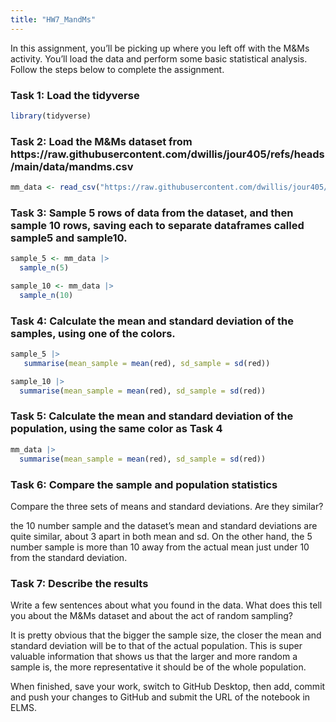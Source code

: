 ```yaml
---
title: "HW7_MandMs"
---
```


In this assignment, you'll be picking up where you left off with the M&Ms activity. You'll load the data and perform some basic statistical analysis. Follow the steps below to complete the assignment.

### Task 1: Load the tidyverse
```r
library(tidyverse)
```


### Task 2: Load the M&Ms dataset from https://raw.githubusercontent.com/dwillis/jour405/refs/heads/main/data/mandms.csv

```r
mm_data <- read_csv("https://raw.githubusercontent.com/dwillis/jour405/refs/heads/main/data/mandms.csv")
```


### Task 3: Sample 5 rows of data from the dataset, and then sample 10 rows, saving each to separate dataframes called sample5 and sample10.
```r
sample_5 <- mm_data |> 
  sample_n(5)

sample_10 <- mm_data |> 
  sample_n(10)
```



### Task 4: Calculate the mean and standard deviation of the samples, using one of the colors.
```r
sample_5 |> 
   summarise(mean_sample = mean(red), sd_sample = sd(red))
```

```r
sample_10 |> 
  summarise(mean_sample = mean(red), sd_sample = sd(red))
```



### Task 5: Calculate the mean and standard deviation of the population, using the same color as Task 4

```r
mm_data |>
  summarise(mean_sample = mean(red), sd_sample = sd(red))
```


### Task 6: Compare the sample and population statistics

Compare the three sets of means and standard deviations. Are they similar?

the 10 number sample and the dataset's mean and standard deviations are quite similar, about 3 apart in both mean and sd. On the other hand, the 5 number sample is more than 10 away from the actual mean just under 10 from the standard deviation. 

### Task 7: Describe the results

Write a few sentences about what you found in the data. What does this tell you about the M&Ms dataset and about the act of random sampling?

It is pretty obvious that the bigger the sample size, the closer the mean and standard deviation will be to that of the actual population. This is super valuable information that shows us that the larger and more random a sample is, the more representative it should be of the whole population. 

When finished, save your work, switch to GitHub Desktop, then add, commit and push your changes to GitHub and submit the URL of the notebook in ELMS.
